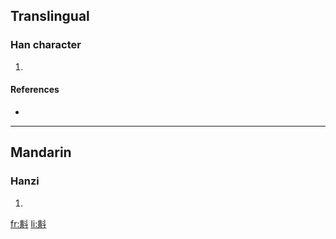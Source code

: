 ==Translingual==

===Han character===
{{Han char|rn=68|rad=斗|as=12|sn=16|four=4480<sub>0</sub>|canj=廿金卜十 (TCYJ)}}

# {{defn|Han|sort=斗12}}

====References====
* {{Han ref|kx=0478.280|dkj=13528|dj=0837.180|hdz=32256.070|uh=65A2|ud=26018|bh=E9B2|bd=59826}}

----

==Mandarin==

===Hanzi===
{{cmn-hanzi|pin=[[tǒu]] ([[tou3]]), [[zhú]] ([[zhu2]])|wg=t'ou<sup>3</sup>, chu<sup>2</sup>}}

# {{defn|Mandarin|sort=斗12}}

[[fr:斢]]
[[li:斢]]